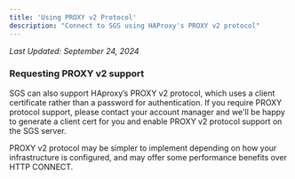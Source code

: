 ```yaml
---
title: 'Using PROXY v2 Protocol'
description: "Connect to SGS using HAProxy's PROXY v2 protocol"
---
```


_Last Updated: September 24, 2024_

### Requesting PROXY v2 support

SGS can also support HAproxy’s PROXY v2 protocol, which uses a client certificate rather than a password for
authentication. If you require PROXY protocol support, please contact your account manager and we'll be happy to
generate a client cert for you and enable PROXY v2 protocol support on the SGS server.

<Note>
  PROXY v2 protocol may be simpler to implement depending on how your infrastructure is configured, and may offer some
  performance benefits over HTTP CONNECT.
</Note>
